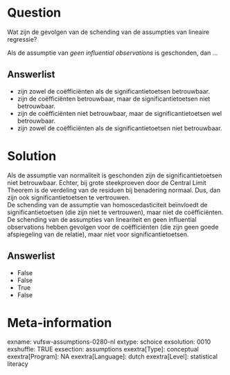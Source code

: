 Question
========
Wat zijn de gevolgen van de schending van de assumpties van lineaire
regressie?  
  
Als de assumptie van *geen influential observations* is geschonden, dan
...

Answerlist
----------
* zijn zowel de coëfficiënten als de significantietoetsen betrouwbaar.
* zijn de coëfficiënten betrouwbaar, maar de significantietoetsen niet
  betrouwbaar.
* zijn de coëfficiënten niet betrouwbaar, maar de significantietoetsen wel
  betrouwbaar.
* zijn zowel de coëfficiënten als de significantietoetsen niet
  betrouwbaar.

Solution
========





Als de assumptie van normaliteit is geschonden zijn de
significantietoetsen niet betrouwbaar. Echter, bij grote steekproeven
door de Central Limit Theorem is de verdeling van de residuen bij
benadering normaal. Dus, dan zijn ook significantietoetsen te
vertrouwen.  
De schending van de assumptie van homoscedasticiteit beïnvloedt de
significantietoetsen (die zijn niet te vertrouwen), maar niet de
coëfficiënten.  
De schending van de assumpties van lineariteit en geen influential
observations hebben gevolgen voor de coëfficiënten (die zijn geen goede
afspiegeling van de relatie), maar niet voor significantietoetsen.




Answerlist
----------
* False
* False
* True
* False

Meta-information
================
exname: vufsw-assumptions-0280-nl
extype: schoice
exsolution: 0010
exshuffle: TRUE
exsection: assumptions
exextra[Type]: conceptual
exextra[Program]: NA
exextra[Language]: dutch
exextra[Level]: statistical literacy


